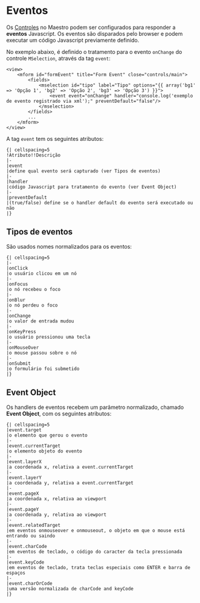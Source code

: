 <text xml:space="preserve">
= Eventos =
Os [[>guia/view/controles|Controles]] no Maestro podem ser configurados para responder a '''eventos''' Javascript. Os eventos são disparados pelo browser e podem executar um código Javascript previamente definido.

No exemplo abaixo, é definido o tratamento para o evento <code>onChange</code> do controle <code>MSelection</code>, através da tag <code>event</code>:

<pre lang="xml">
<view>
    <mform id="formEvent" title="Form Event" close="controls/main">
        <fields>
            <mselection id="tipo" label="Tipo" options="{{ array('bg1' => 'Opção 1', 'bg2' => 'Opção 2', 'bg3' => 'Opção 3') }}">
                <event event="onChange" handler="console.log('exemplo de evento registrado via xml');" preventDefault="false"/>
            </mselection>
        </fields>
        ...
    </mform>
</view>
</pre>

A tag <code>event</code> tem os seguintes atributos:

<pre>
{| cellspacing=5
!Atributo!!Descrição
|-
|event
|define qual evento será capturado (ver Tipos de eventos)
|-
|handler
|código Javascript para tratamento do evento (ver Event Object)
|-
|preventDefault
|(true/false) define se o handler default do evento será executado ou não
|}
</pre>

== Tipos de eventos ==

São usados nomes normalizados para os eventos:

<pre>
{| cellspacing=5
|-
|onClick
|o usuário clicou em um nó
|-
|onFocus
|o nó recebeu o foco
|-
|onBlur
|o nó perdeu o foco
|-
|onChange
|o valor de entrada mudou
|-
|onKeyPress
|o usuário pressionou uma tecla
|-
|onMouseOver
|o mouse passou sobre o nó
|-
|onSubmit
|o formulário foi submetido
|}
</pre>

== Event Object ==

Os handlers de eventos recebem um parâmetro normalizado, chamado '''Event Object''', com os seguintes atributos:

<pre>
{| cellspacing=5
|event.target
|o elemento que gerou o evento
|-
|event.currentTarget
|o elemento objeto do evento
|-
|event.layerX
|a coordenada x, relativa a event.currentTarget
|-
|event.layerY
|a coordenada y, relativa a event.currentTarget
|-
|event.pageX
|a coordenada x, relativa ao viewport
|-
|event.pageY
|a coordenada y, relativa ao viewport
|-
|event.relatedTarget
|em eventos onmouseover e onmouseout, o objeto em que o mouse está entrando ou saindo
|-
|event.charCode
|em eventos de teclado, o código do caracter da tecla pressionada
|-
|event.keyCode
|em eventos de teclado, trata teclas especiais como ENTER e barra de espaços
|-
|event.charOrCode
|uma versão normalizada de charCode and keyCode
|}
</pre>
</text>